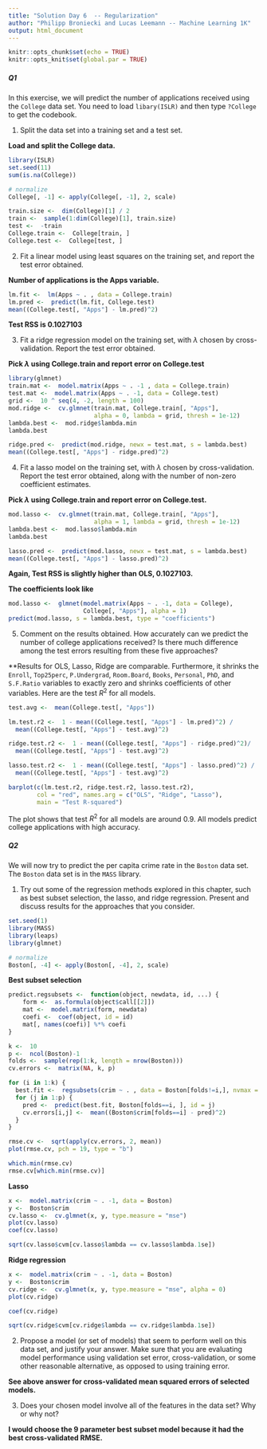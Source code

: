 ```yaml
---
title: "Solution Day 6  -- Regularization"
author: "Philipp Broniecki and Lucas Leemann -- Machine Learning 1K"
output: html_document
---
```


```r
knitr::opts_chunk$set(echo = TRUE)
knitr::opts_knit$set(global.par = TRUE)
```

##### Q1

In this exercise, we will predict the number of applications received using the `College` data set. You need to load `libary(ISLR)` and then type `?College` to get the codebook.

1. Split the data set into a training set and a test set.

**Load and split the College data.**

```r
library(ISLR)
set.seed(11)
sum(is.na(College))

# normalize
College[, -1] <- apply(College[, -1], 2, scale)

train.size <-  dim(College)[1] / 2
train <-  sample(1:dim(College)[1], train.size)
test <-  -train
College.train <-  College[train, ]
College.test <-  College[test, ]
```

2. Fit a linear model using least squares on the training set, and report the test error obtained.

**Number of applications is the Apps variable.**

```r
lm.fit <-  lm(Apps ~ . , data = College.train)
lm.pred <-  predict(lm.fit, College.test)
mean((College.test[, "Apps"] - lm.pred)^2)
```

**Test RSS is 0.1027103**

3. Fit a ridge regression model on the training set, with $\lambda$ chosen by cross-validation. Report the test error obtained.

**Pick $\lambda$ using College.train and report error on College.test**

```r
library(glmnet)
train.mat <-  model.matrix(Apps ~ . -1 , data = College.train)
test.mat <-  model.matrix(Apps ~ . -1, data = College.test)
grid <-  10 ^ seq(4, -2, length = 100)
mod.ridge <-  cv.glmnet(train.mat, College.train[, "Apps"], 
                        alpha = 0, lambda = grid, thresh = 1e-12)
lambda.best <-  mod.ridge$lambda.min
lambda.best

ridge.pred <-  predict(mod.ridge, newx = test.mat, s = lambda.best)
mean((College.test[, "Apps"] - ridge.pred)^2)
```


4. Fit a lasso model on the training set, with $\lambda$ chosen by cross-validation. Report the test error obtained, along with the number of non-zero coefficient estimates.

**Pick $\lambda$ using College.train and report error on College.test.**

```r
mod.lasso <-  cv.glmnet(train.mat, College.train[, "Apps"], 
                        alpha = 1, lambda = grid, thresh = 1e-12)
lambda.best <-  mod.lasso$lambda.min
lambda.best

lasso.pred <-  predict(mod.lasso, newx = test.mat, s = lambda.best)
mean((College.test[, "Apps"] - lasso.pred)^2)
```

**Again, Test RSS is slightly higher than OLS, 0.1027103.**

**The coefficients look like**

```r
mod.lasso <-  glmnet(model.matrix(Apps ~ . -1, data = College), 
                     College[, "Apps"], alpha = 1)
predict(mod.lasso, s = lambda.best, type = "coefficients")
```

5. Comment on the results obtained. How accurately can we predict the number of college applications received? Is there much difference among the test errors resulting from these five approaches?

**Results for OLS, Lasso, Ridge are comparable. Furthermore, it shrinks the `Enroll`, `Top25perc`, `P.Undergrad`, `Room.Board`, `Books`, `Personal`, `PhD`, and `S.F.Ratio` variables to exactly zero and shrinks coefficients of other variables. Here are the test $R^2$ for all models.

```r
test.avg <-  mean(College.test[, "Apps"])

lm.test.r2 <-  1 - mean((College.test[, "Apps"] - lm.pred)^2) /
  mean((College.test[, "Apps"] - test.avg)^2)

ridge.test.r2 <-  1 - mean((College.test[, "Apps"] - ridge.pred)^2)/
  mean((College.test[, "Apps"] - test.avg)^2)

lasso.test.r2 <-  1 - mean((College.test[, "Apps"] - lasso.pred)^2) /
  mean((College.test[, "Apps"] - test.avg)^2)

barplot(c(lm.test.r2, ridge.test.r2, lasso.test.r2),
        col = "red", names.arg = c("OLS", "Ridge", "Lasso"),
        main = "Test R-squared")
```

The plot shows that test $R^2$ for all models are around $0.9$. All models predict college applications with high accuracy.

##### Q2

We will now try to predict the per capita crime rate in the `Boston` data set. The `Boston` data set is in the `MASS` library.

1. Try out some of the regression methods explored in this chapter, such as best subset selection, the lasso, and ridge regression. Present and discuss results for the approaches that you consider.

```r
set.seed(1)
library(MASS)
library(leaps)
library(glmnet)

# normalize
Boston[, -4] <- apply(Boston[, -4], 2, scale)
```

**Best subset selection**

```r
predict.regsubsets <-  function(object, newdata, id, ...) {
    form <-  as.formula(object$call[[2]])
    mat <-  model.matrix(form, newdata)
    coefi <-  coef(object, id = id)
    mat[, names(coefi)] %*% coefi
}

k <-  10
p <-  ncol(Boston)-1
folds <-  sample(rep(1:k, length = nrow(Boston)))
cv.errors <-  matrix(NA, k, p)

for (i in 1:k) {
  best.fit <-  regsubsets(crim ~ . , data = Boston[folds!=i,], nvmax = p)
  for (j in 1:p) {
    pred <-  predict(best.fit, Boston[folds==i, ], id = j)
    cv.errors[i,j] <-  mean((Boston$crim[folds==i] - pred)^2)
  }
}

rmse.cv <-  sqrt(apply(cv.errors, 2, mean))
plot(rmse.cv, pch = 19, type = "b")

which.min(rmse.cv)
rmse.cv[which.min(rmse.cv)]
```

**Lasso**

```r
x <-  model.matrix(crim ~ . -1, data = Boston)
y <-  Boston$crim
cv.lasso <-  cv.glmnet(x, y, type.measure = "mse")
plot(cv.lasso)
coef(cv.lasso)

sqrt(cv.lasso$cvm[cv.lasso$lambda == cv.lasso$lambda.1se])
```

**Ridge regression**

```r
x <-  model.matrix(crim ~ . -1, data = Boston)
y <-  Boston$crim
cv.ridge <-  cv.glmnet(x, y, type.measure = "mse", alpha = 0)
plot(cv.ridge)

coef(cv.ridge)

sqrt(cv.ridge$cvm[cv.ridge$lambda == cv.ridge$lambda.1se])
```

2. Propose a model (or set of models) that seem to perform well on this data set, and justify your answer. Make sure that you are evaluating model performance using validation set error, cross-validation, or some other reasonable alternative, as opposed to using training error.

**See above answer for cross-validated mean squared errors of selected models.**

3. Does your chosen model involve all of the features in the data set? Why or why not?

**I would choose the 9 parameter best subset model because it had the best cross-validated RMSE.**
